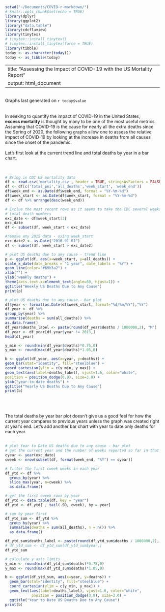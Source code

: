 ```r
setwd("~/Documents/COVID-r-markdown/")
# knitr::opts_chunk$set(echo = TRUE)
library(dplyr)
library(ggplot2)
library("data.table")
library(cdcfluview)
library(tinytex)
# tinytex::install_tinytex()
# tinytex::install_tinytex(force = TRUE)
library(tibble)
today <- as.character(today())
today <- as_tibble(today)
```

---
title: "Assessing the Impact of COVID-19 with the US Mortality Report"
output: html_document
---
<br>
Graphs last generated on `r today$value`
<br>
<br>
<br>
In seeking to quantify the impact of COVID-19 in the United States,  
**excess mortality** is thought by many to be one of the most useful metrics.
<br>
Assuming that COVID-19 is the cause for nearly all the extra deaths since the Spring of 2020,
the following graphs allow one to assess the relative impact of COVID-19 by looking at the 
increase in deaths from all causes since the onset of the pandemic. 
<br>
<br>
Let's first look at the current trend line and total deaths by year in a bar chart.
<br>
<br>
<br>
```r
# Bring in CDC US mortality data
df <- read.csv('mortality.csv', header = TRUE, stringsAsFactors = FALSE)
df <- df[c('total_pni','all_deaths','week_start', 'week_end')]
df$week_end <- as.Date(df$week_end, format = "%Y-%m-%d")
df$week_start <- as.Date(df$week_start, format = "%Y-%m-%d")
df <- df %>% arrange(desc(week_end))

# Exclue the most recent rows as it seems to take the CDC several weeks to update 
# total death numbers
exc_date <- df$week_start[3]
exc_date
df <- subset(df, week_start < exc_date)

#remove any 2015 data - using week_start
exc_date2 <- as.Date("2016-01-01")
df <- subset(df, week_start > exc_date2)
```


```r
# plot US deaths due to any cause - trend line
p <- ggplot(df, aes(x=week_start, y=all_deaths)) + 
scale_x_date(date_breaks = "1 year", date_labels = "%Y") +
geom_line(color="#69b3a2") + 
xlab("") + 
ylab("weekly deaths") +
theme(axis.text.x=element_text(angle=60, hjust=1)) +
ggtitle("Weekly US Deaths Due to Any Cause")
print(p)
```


```r
# plot US deaths due to any cause - bar plot
df$year <- format(as.Date(df$week_start, format="%d/%m/%Y"),"%Y")
df_year <- df %>% 
group_by(year) %>% 
summarise(deaths = sum(all_deaths)) %>% 
as.data.frame()
df_year$deaths_label <- paste(round(df_year$deaths / 1000000,2), "M") 
df_year <- df_year[df_year$year != 2013,]
head(df_year)

y_min <- round(min(df_year$deaths)*0.75,0)
y_max <- round(max(df_year$deaths)*1.05,0)
```

```r
b <- ggplot(df_year, aes(x=year, y=deaths)) +
geom_bar(stat="identity", fill="steelblue") +
coord_cartesian(ylim = c(y_min, y_max)) + 
geom_text(aes(label=deaths_label), vjust=1.6, color="white",
position = position_dodge(0.9), size=3.0) +
ylab("year-to-date deaths") +
ggtitle("Yearly US Deaths Due to Any Cause")
print(b)
```
<br>
<br>
<br>
The total deaths by year bar plot doesn't give us a good feel for how the current year compares to previous years unless the graph was created right at year's end. Let's add another bar chart with year to date only deaths for each year.
<br>
<br>
```r
# plot Year to Date US deaths due to any cause - bar plot
# get the current year and the number of weeks reported so far in that year
cyear <- year(exc_date)
cweek <- nrow(subset(df, format(week_end, "%Y") == cyear))

# filter the first cweek weeks in each year
df_ytd <- df %>%
  group_by(year) %>%
  slice_max(year, n=cweek) %>% 
  as.data.frame()

# get the first cweek rows by year
df_ytd <- data.table(df, key = "year")
df_ytd <- df_ytd[ , tail(.SD, cweek), by = year]

# sum by year first
df_ytd_sum <- df_ytd %>% 
  group_by(year) %>% 
  summarise(deaths = sum(all_deaths), n = n()) %>% 
  as.data.frame()

df_ytd_sum$deaths_label <- paste(round(df_ytd_sum$deaths / 1000000,2), "M") 
# df_ytd_sum <- df_ytd_sum[df_ytd_sum$year,]
df_ytd_sum

# calculate y axis limits
y_min <- round(min(df_ytd_sum$deaths)*0.75,0)
y_max <- round(max(df_ytd_sum$deaths)*1.05,0)
```

```r
b <- ggplot(df_ytd_sum, aes(x=year, y=deaths)) +
  geom_bar(stat="identity", fill="steelblue") +
  coord_cartesian(ylim = c(y_min, y_max)) + 
  geom_text(aes(label=deaths_label), vjust=1.6, color="white",
            position = position_dodge(0.9), size=3.0) +
  ggtitle("Year to Date US Deaths Due to Any Cause")
print(b)
```